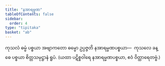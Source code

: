 ```yaml
---
title: "နအာရမ္မဏ"
tableOfContents: false
sidebar:
  order: 4
type: "tipitaka"
basket: "ab"
---
```



<DynamicBreadcrumb />

<Division number="143">

<Paragraph number="518">
ကုသလံ ဓမ္မံ ပစ္စယာ အဗျာကတော ဓမ္မော ဥပ္ပဇ္ဇတိ နအာရမ္မဏပစ္စယာ—  ကုသလေ ခန္ဓေ ပစ္စယာ စိတ္တသမုဋ္ဌာနံ ရူပံ.

</Paragraph>
</Division>

<Paragraph number="519" type="center">
(ယထာ ပဋိစ္စဝါရေ နအာရမ္မဏပစ္စယာ, ဧဝံ ဝိတ္ထာရေတဗ္ဗံ.)
</Paragraph>